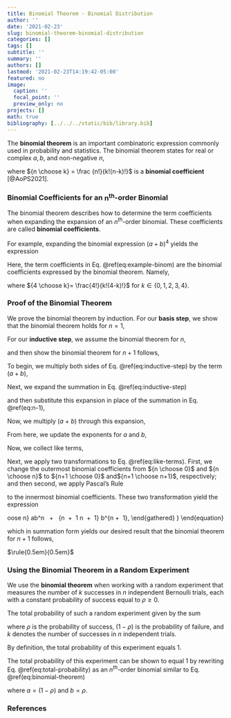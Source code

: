 ```yaml
---
title: Binomial Theorem - Binomial Distribution
author: ''
date: '2021-02-23'
slug: binomial-theorem-binomial-distribution
categories: []
tags: []
subtitle: ''
summary: ''
authors: []
lastmod: '2021-02-23T14:19:42-05:00'
featured: no
image:
  caption: ''
  focal_point: ''
  preview_only: no
projects: []
math: true
bibliography: [../../../static/bib/library.bib]
---
```

The **binomial theorem** is an important combinatoric expression commonly used in probability and statistics. The binomial theorem states for real or complex $a, b,$ and non-negative $n$,

\begin{equation}
(a+b)^n = \sum^n_{k=0} {n \choose k} a^{n-k}b^k
(\#eq:binomial-theorem)
\end{equation}

where ${n \choose k} = \frac {n!}{k!(n-k)!}$ is a **binomial coefficient** [@AoPS2021].

### Binomial Coefficients for an $\boldsymbol{n^{th}}$-order Binomial

The binomial theorem describes how to determine the term coefficients when expanding the expansion of an $n^{th}$-order binomial. These coefficients are called **binomial coefficients**. 

For example, expanding the binomial expression $(a+b)^4$ yields the expression

\begin{equation}
(a+b)^4 = a^4 + 4a^3b + 6a^2b^2 + 4ab^3 + b^4
(\#eq:example-binom)
\end{equation}

Here, the term coefficients in Eq. \@ref(eq:example-binom) are the binomial coefficients expressed by the binomial theorem. Namely, 

\begin{align}
(a+b)^4 = & \ \sum^4_{k=0} {4 \choose k} a^{4-k}b^k \\[1em]
        = & \ {4 \choose 0} a^4 + {4 \choose 1} a^3b + {4 \choose 2} a^2b^2 + {4 \choose 3} ab^3 + {4 \choose 4} b^4 \\[1em]
        = & \ a^4 + 4a^3b + 6a^2b^2 + 4ab^3 + b^4 \\[1em]
\end{align}

where ${4 \choose k}= \frac{4!}{k!(4-k)!}$ for $k \in \{0, 1, 2, 3, 4\}$.

### Proof of the Binomial Theorem

We prove the binomial theorem by induction. For our **basis step**, we show that the binomial theorem holds for $n=1$,

\begin{align}
(a+b)^1 & = \sum^1_{k=0} {1 \choose k} a^{1-k}b^k \\[1em]
        & = {1 \choose 0} a + {1 \choose 1} b \\[1em]
        & = 1 a + 1 b \\[1em]
        & = a + b. \\
\end{align}

For our **inductive step**, we assume the binomial theorem for $n$, 

\begin{equation}
(a+b)^n = \sum^n_{k=0} {n \choose k} a^{n-k}b^k,
(\#eq:inductive-step)
\end{equation}

and then show the binomial theorem for $n+1$ follows,

\begin{equation}
(a+b)^{n+1} = \sum^{n+1}_{k=0} {{n+1} \choose k} a^{{n+1}-k}b^k.
\end{equation}

To begin, we multiply both sides of Eq. \@ref(eq:inductive-step) by the term $(a+b)$,

\begin{align}
(a+b)^n \cdot (a+b) = & \left[ \sum^n_{k=0} {n \choose k} a^{n-k}b^k \right] \cdot (a+b) \\[1em]
(a+b)^{n+1}         = & \left[ \sum^n_{k=0} {n \choose k} a^{n-k}b^k \right] \cdot (a+b). 
(\#eq:n-1)
\end{align}

Next, we expand the summation in Eq. \@ref(eq:inductive-step)

\begin{equation}
{
\scriptstyle
\begin{gathered}
\sum^n_{k=0} {n \choose k} a^{n-k}b^k \ = \\[1em]
\ {n \choose 0} a^n \ +\  {n \choose 1} a^{n-1}b \ +\  {n \choose 2} a^{n-2}b^2 
\ +\  \cdot\cdot\cdot \ +\  {n \choose n-1} ab^{n-1} \ +\  {n \choose n} b^n.
\end{gathered}
}
(\#eq:expansion)
\end{equation}

and then substitute this expansion in place of the summation in Eq. \@ref(eq:n-1),

\begin{equation}
{
\scriptstyle
\begin{gathered}
(a\ + \ b)^{n\ + \ 1} \ = \\[1em]
\left[ {n \choose 0} a^n \ + \  {n \choose 1} a^{n-1}b \ + \  \\[1em]
{n \choose 2} a^{n-2}b^2 \ + \  \ \cdot\cdot\cdot \ \ + \  {n \choose n-1} ab^{n-1}
\ + \  {n \choose n} b^n. \right] \cdot (a\ + \ b).
\end{gathered}
}
\end{equation}

Now, we multiply $(a\ + \ b)$ through this expansion, 

\begin{equation}
{
\scriptstyle
\begin{gathered}
(a\ + \ b)^{n\ + \ 1} \ =          \\[1em]
\left[ {n \choose 0} a^n\cdot a \ + \  {n \choose 1} a^{n-1}b\cdot a \ + \  {n \choose 2} a^{n-2}b^2\cdot a \ + \  \ \cdot\cdot\cdot \ \ + \  {n \choose n-1} ab^{n-1}\cdot a \ + \  {n \choose n} b^n\cdot a \right] \ \ + \  \\[1em]
\left[ {n \choose 0} a^n\cdot b \ + \  {n \choose 1} a^{n-1}b\cdot b \ + \  {n \choose 2} a^{n-2}b^2\cdot b \ + \  \ \cdot\cdot\cdot \ \ + \  {n \choose n-1} ab^{n-1}\cdot b \ + \  {n \choose n} b^n\cdot b \right]. \\[2em]
\end{gathered}
}
\end{equation}

From here, we update the exponents for $a$ and $b$, 

\begin{equation}
{
\scriptstyle
\begin{gathered}
(a\ + \ b)^{n\ + \ 1} \ = \\[1em]
\left[ {n \choose 0} a^{n\ + \ 1} \ + \  {n \choose 1} a^{n}b \ + \  {n \choose 2} a^{n-1}b^2 \ + \  \cdot\cdot\cdot \ + \  {n \choose n-1} a^{2}b^{n-1} \ + \  {n \choose n} ab^n \right] \ \ + \  \\[1em]
\left[ {n \choose 0} a^nb \ + \  {n \choose 1} a^{n-1}b^2 \ + \  {n \choose 2} a^{n-2}b^3 \ + \  \cdot\cdot\cdot \ + \  {n \choose n-1} ab^{n} \ + \  {n \choose n} b^{n\ + \ 1} \right]. 
\end{gathered}
}
\end{equation}

Now, we collect like terms,

\begin{equation}
{
\scriptstyle
\begin{aligned}
(a\ + \ b)^{n\ + \ 1} = & \ \ {n \choose 0} a^{n\ + \ 1} \\[1em]
              & \left[ {n \choose 0} \ + \  {n \choose 1} \right] a^nb \ \ + \  \\[1em]
              & \left[ {n \choose 1} \ + \  {n \choose 2} \right] a^{n-1}b^2 \ \ + \  \\[1em]
              & ... \\[1em]
              & \left[ {n \choose n-1} \ + \  {n \choose n-2} \right] a^2b^{n-1} \ \ + \  \\[1em]
              & \left[ {n \choose n} \ + \  {n \choose n-1} \right] ab^n \ \ + \  \\[1em]
              & {n \choose n} b^{n\ + \ 1}. 
\end{aligned}
}
(\#eq:like-terms)
\end{equation}

Next, we apply two transformations to Eq. \@ref(eq:like-terms). First, 
we change the outermost binomial coefficients from ${n \choose 0}$ and ${n \choose n}$ to ${n+1 \choose 0}$ and${n+1 \choose n+1}$, respectively; and then second, we apply Pascal's Rule 

\begin{gathered}
\mathbf{\text{Pascal's Rule}} \\[1em]
{n \choose k} = {n-1 \choose k-1}  + {n-1 \choose k} 
\end{gathered}

to the innermost binomial coefficients. These two transformation yield the expression

\begin{equation}
{
\scriptstyle
\begin{gathered}
(a\ + \ b)^{n\ + \ 1} \ = \\[1em]
{n \ +\ 1 \choose 0} a^{n\ + \ 1} \ \ + \ 
{n \ + \ 1 \choose 1} a^nb \ \ + \  
{n \ + \ 1 \choose 2} a^{n-1}b^2 \ \ + \ ... \ + \ \\[1em]
{n \ + \ 1 \choose n-1} a^2b^{n-1} \ \ + \  
{n \ + \ 1 \choose n} ab^n \ \ + \  
{n \ + \ 1 \choose n \ + \ 1} b^{n\ + \ 1}, 
\end{gathered}
}
\end{equation}

which in summation form yields our desired result that the binomial theorem for $n+1$ follows,

\begin{equation}
(a+b)^{n+1} = \sum^{n+1}_{k=0} {{n+1} \choose k} a^{{n+1}-k}b^k.
\end{equation}

$\rule{0.5em}{0.5em}$

### Using the Binomial Theorem in a Random Experiment

We use the **binomial theorem** when working with a random experiment that measures the number of $k$ successes in $n$ independent Bernoulli trials, each with a constant probability of success equal to $\rho \ge 0$. 

The total probability of such a random experiment given by the sum

\begin{equation}
\sum^n_{k=0} {n \choose k} (1-\rho)^{n-k}\rho^k
(\#eq:total-probability)
\end{equation}

where $\rho$ is the probability of success, $(1-\rho)$ is the probability of failure, and $k$ denotes the number of successes in $n$ independent trials.

By definition, the total probability of this experiment equals 1. 

\begin{equation}
\sum^n_{k=0} {n \choose k} (1-\rho)^{n-k}\rho^k = 1
(\#eq:total-probability)
\end{equation}

The total probability of this experiment can be shown to equal 1 by rewriting Eq. \@ref(eq:total-probability) as an $n^{th}$-order binomial similar to Eq. \@ref(eq:binomial-theorem)

\begin{align}
(a+b)^n              & = \sum^n_{k=0} {n \choose k} a^{n-k}b^k (\#eq:binomial-theorem) \\[1em]
((1-\rho) + \rho)^n  & = \sum^n_{k=0} {n \choose k} (1-\rho)^{n-k}\rho^k\\[1em]
(1)^n                & = \\[1em]
1                    & = 
\end{align}

where $a = (1- \rho)$ and $b = \rho$.

### References
